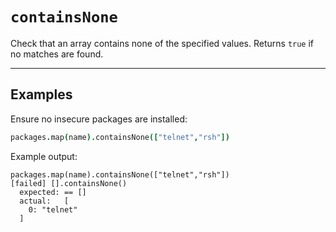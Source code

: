# `containsNone`

Check that an array contains none of the specified values. Returns `true` if no matches are found.

---

## Examples

Ensure no insecure packages are installed:

```coffee
packages.map(name).containsNone(["telnet","rsh"])
```

Example output:

```
packages.map(name).containsNone(["telnet","rsh"])
[failed] [].containsNone()
  expected: == []
  actual:   [
    0: "telnet"
  ]
```
